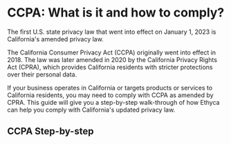 
# CCPA: What is it and how to comply?

The first U.S. state privacy law that went into effect on January 1, 2023 is California's amended privacy law.

The California Consumer Privacy Act (CCPA) originally went into effect in 2018. The law was later amended in 2020 by the California Privacy Rights Act (CPRA), which provides California residents with stricter protections over their personal data. 

If your business operates in California or targets products or services to California residents, you may need to comply with CCPA as amended by CPRA. This guide will give you a step-by-step walk-through of how Ethyca can help you comply with California's updated privacy law.


## CCPA Step-by-step
<KeyFeatWrap>
  <KeyFeat title="What is the CCPA?" link="./ccpa/what_is_ccpa"  description="A brief introduction to what the CCPA is and how it differs from the CCPA."/>
  <KeyFeat title="What are the requirements of the CCPA?" link="./ccpa/what_reqs_ccpa"  description="A summary of the key requirements of the CCPA and considerations for how you can support them."/>
  <KeyFeat title="CCPA Step 01: Creating a data map" link="./ccpa/data_map_ccpa"   description="How to create a data map that will support your other efforts for the CCPA."/>
  <KeyFeat title="CCPA Step 02: Updating your privacy policy" link="./ccpa/privacy_policy_ccpa"   description="An outline of what updates you'll need to make to your privacy policy and how to plan this."/>
  <KeyFeat title="CCPA Step 03: Updating your website footer" link="./ccpa/footer_ccpa"   description="Ensure your website footer is updated with the appropriate privacy rights for your visitors."/>
  <KeyFeat title="CCPA Step 04: How to support the GPC" link="./ccpa/gpc_ccpa"   description="Detecting, recording, and supporting consent via the GPC (Global Privacy Control) is a necessary part of CCPA compliance. Here's a guide on how to approach it."/>
  <KeyFeat title="CCPA Step 05: Access Requests (DSAR) for CCPA" link="./ccpa/dsar_ccpa"   description="Subject access requests (DSAR) are an important step in complying with the CCPA. This guide will walk you how to tackle it."/>
  <KeyFeat title="CCPA Step 06: Erasure Requests for CCPA" link="./ccpa/delete_ccpa"   description="This short guide will help you to understand how to ensure you support subject erasure requests (deletion) for CCPA."/>
  <KeyFeat title="CCPA Step 07: Portability Requests for CCPA" link="./ccpa/portability_ccpa"   description="Portability can initially seem confusing. With this short guide, you'll be all set for portability requests for CCPA."/>
  <KeyFeat title="CCPA Step 08: Correction Requests for CCPA" link="./ccpa/correction_ccpa"   description="This guide will help you know how to adequately ensure a user's right to correct and update their data for CCPA."/>
</KeyFeatWrap>
